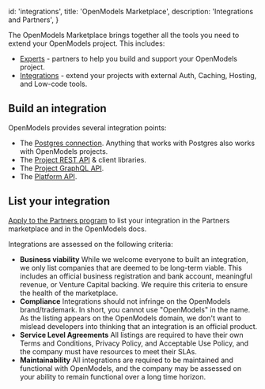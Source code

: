
  id: 'integrations',
  title: 'OpenModels Marketplace',
  description: 'Integrations and Partners',
}

The OpenModels Marketplace brings together all the tools you need to extend your OpenModels project. This includes:

- [Experts](https://open-models-platform.com/partners/experts) - partners to help you build and support your OpenModels project.
- [Integrations](https://open-models-platform.com/partners/integrations) - extend your projects with external Auth, Caching, Hosting, and Low-code tools.

## Build an integration

OpenModels provides several integration points:

- The [Postgres connection](/docs/guides/database/connecting-to-postgres). Anything that works with Postgres also works with OpenModels projects.
- The [Project REST API](/docs/guides/api#rest-api-overview) & client libraries.
- The [Project GraphQL API](/docs/guides/api#graphql-api-overview).
- The [Platform API](/docs/reference/api).

## List your integration

[Apply to the Partners program](https://open-models-platform.com/partners/integrations#become-a-partner) to list your integration in the Partners marketplace and in the OpenModels docs.

Integrations are assessed on the following criteria:

- **Business viability**
  While we welcome everyone to built an integration, we only list companies that are deemed to be long-term viable. This includes an official business registration and bank account, meaningful revenue, or Venture Capital backing. We require this criteria to ensure the health of the marketplace.
- **Compliance**
  Integrations should not infringe on the OpenModels brand/trademark. In short, you cannot use "OpenModels" in the name. As the listing appears on the OpenModels domain, we don't want to mislead developers into thinking that an integration is an official product.
- **Service Level Agreements**
  All listings are required to have their own Terms and Conditions, Privacy Policy, and Acceptable Use Policy, and the company must have resources to meet their SLAs.
- **Maintainability**
  All integrations are required to be maintained and functional with OpenModels, and the company may be assessed on your ability to remain functional over a long time horizon.


